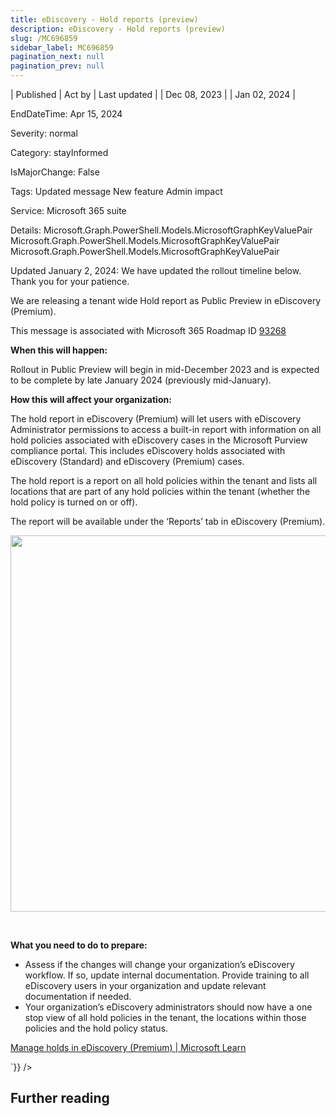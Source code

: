 ```yaml
---
title: eDiscovery - Hold reports (preview)
description: eDiscovery - Hold reports (preview)
slug: /MC696859
sidebar_label: MC696859
pagination_next: null
pagination_prev: null
---
```



| Published | Act by | Last updated |
| Dec 08, 2023 |  | Jan 02, 2024 |

EndDateTime: Apr 15, 2024

Severity: normal

Category: stayInformed

IsMajorChange: False

Tags: Updated message New feature Admin impact

Service: Microsoft 365 suite

Details: Microsoft.Graph.PowerShell.Models.MicrosoftGraphKeyValuePair Microsoft.Graph.PowerShell.Models.MicrosoftGraphKeyValuePair Microsoft.Graph.PowerShell.Models.MicrosoftGraphKeyValuePair

<div dangerouslySetInnerHTML={{__html:`
<p style="">Updated January 2, 2024: We have updated the rollout timeline below. Thank you for your patience.</p><p style="">We are releasing a tenant wide Hold report as Public Preview in eDiscovery (Premium).&nbsp;<br></p><p>This message is associated with Microsoft 365 Roadmap ID <a href="https://www.microsoft.com/microsoft-365/roadmap?rtc=1%26filters=&amp;searchterms=93268" target="_blank">93268</a><br></p>

<p><b>When this will happen:</b><br></p>

<p>Rollout in Public Preview will begin in mid-December 2023 and is expected to be complete by late January 2024 (previously mid-January).&nbsp;</p>

<p><b>How this will affect your organization:</b><br></p>

<p>The hold report in eDiscovery (Premium) will let users with eDiscovery Administrator permissions to access a built-in report with information on all hold policies associated with eDiscovery cases in the Microsoft Purview compliance portal. This includes eDiscovery holds associated with eDiscovery (Standard) and eDiscovery (Premium) cases.
</p><p>The hold report is a report on all hold policies within the tenant and lists all locations that are part of any hold policies within the tenant (whether the hold policy is turned on or off).
</p><p>
</p>

<p>The report will be available under the ‘Reports’ tab in eDiscovery (Premium).<br></p><p><img src="https://img-prod-cms-rt-microsoft-com.akamaized.net/cms/api/am/imageFileData/RW1fziL?ver=51c8" style="width: 601.997px;"><br></p>
<p><br></p>
<p><b>What you need to do to prepare:</b></p>
<ul><li>Assess if the changes will change your organization’s eDiscovery workflow. If so, update internal documentation. Provide training to all eDiscovery users in your organization and update relevant documentation if needed.
</li><li>Your organization’s eDiscovery administrators should now have a one stop view of all hold policies in the tenant, the locations within those policies and the hold policy status. 
</li></ul><p><a href="https://learn.microsoft.com/purview/ediscovery-managing-holds" target="_blank">Manage holds in eDiscovery (Premium) | Microsoft Learn</a></p>
`}} />

## Further reading
